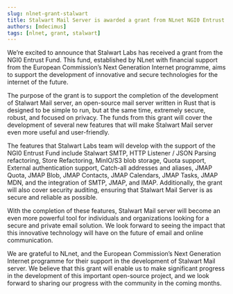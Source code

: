 ```yaml
---
slug: nlnet-grant-stalwart
title: Stalwart Mail Server is awarded a grant from NLnet NGI0 Entrust Fund
authors: [mdecimus]
tags: [nlnet, grant, stalwart]
---
```


We’re excited to announce that Stalwart Labs has received a grant from the NGI0 Entrust Fund. This fund, established by NLnet with financial support from the European Commission’s Next Generation Internet programme, aims to support the development of innovative and secure technologies for the internet of the future.

The purpose of the grant is to support the completion of the development of Stalwart Mail server, an open-source mail server written in Rust that is designed to be simple to run, but at the same time, extremely secure, robust, and focused on privacy. The funds from this grant will cover the development of several new features that will make Stalwart Mail server even more useful and user-friendly.

The features that Stalwart Labs team will develop with the support of the NGI0 Entrust Fund include Stalwart SMTP, HTTP Listener / JSON Parsing refactoring, Store Refactoring, MinIO/S3 blob storage, Quota support, External authentication support, Catch-all addresses and aliases, JMAP Quota, JMAP Blob, JMAP Contacts, JMAP Calendars, JMAP Tasks, JMAP MDN, and the integration of SMTP, JMAP, and IMAP. Additionally, the grant will also cover security auditing, ensuring that Stalwart Mail Server is as secure and reliable as possible.

With the completion of these features, Stalwart Mail server will become an even more powerful tool for individuals and organizations looking for a secure and private email solution. We look forward to seeing the impact that this innovative technology will have on the future of email and online communication.

We are grateful to NLnet, and the European Commission’s Next Generation Internet programme for their support in the development of Stalwart Mail server. We believe that this grant will enable us to make significant progress in the development of this important open-source project, and we look forward to sharing our progress with the community in the coming months.

